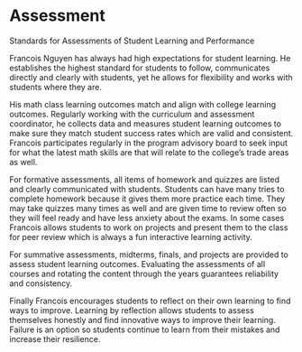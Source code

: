 
# Assessment
Standards for Assessments of Student Learning and Performance

Francois Nguyen has always had high expectations for student learning. He establishes the highest standard for students to follow, communicates directly and clearly with students, yet he allows for flexibility and works with students where they are.

His math class learning outcomes match and align with college learning outcomes. Regularly working with the curriculum and assessment coordinator, he collects data and measures student learning outcomes to make sure they match student success rates which are valid and consistent. Francois participates regularly in the program advisory board to seek input for what the latest math skills are that will relate to the college’s trade areas as well.

For formative assessments, all items of homework and quizzes are listed and clearly communicated with students. Students can have many tries to complete homework because it gives them more practice each time. They may take quizzes many times as well and are given time to review often so they will feel ready and have less anxiety about the exams. In some cases Francois allows students to work on projects and present them to the class for peer review which is always a fun interactive learning activity.

For summative assessments, midterms, finals, and projects are provided to assess student learning outcomes. Evaluating the assessments of all courses and rotating the content through the years guarantees reliability and consistency.

Finally Francois encourages students to reflect on their own learning to find ways to improve. Learning by reflection allows students to assess themselves honestly and find innovative ways to improve their learning. Failure is an option so students continue to learn from their mistakes and increase their resilience.

